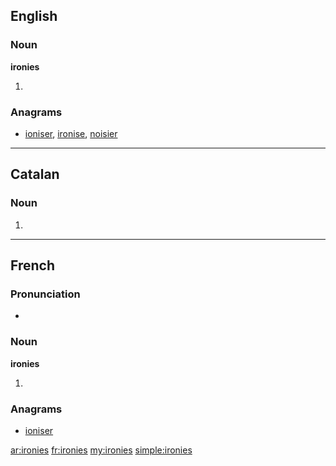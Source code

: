 ==English==

===Noun===
'''ironies'''

# {{plural of|[[irony]]}}

===Anagrams===
* {{alphagram|eiinors}} [[ioniser#English|ioniser]], [[ironise#English|ironise]], [[noisier#English|noisier]]
----
==Catalan==

===Noun===
{{ca-noun-form|f|p}}

# {{ca-plural of|ironia}}

----

==French==

===Pronunciation===
* {{IPA|/i.ʁɔ.ni/|lang=fr}}

===Noun===
'''ironies''' {{f}}

# {{plural of|ironie|lang=fr}}

===Anagrams===
* {{alphagram|eiinors}} [[ioniser#French|ioniser]]

[[ar:ironies]]
[[fr:ironies]]
[[my:ironies]]
[[simple:ironies]]